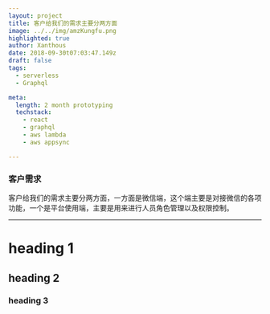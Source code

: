 ```yaml
---
layout: project
title: 客户给我们的需求主要分两方面
image: ../../img/amzKungfu.png
highlighted: true
author: Xanthous
date: 2018-09-30t07:03:47.149z
draft: false
tags:
  - serverless
  - Graphql

meta:
  length: 2 month prototyping
  techstack:
    - react
    - graphql
    - aws lambda
    - aws appsync

---
```


### 客户需求

客户给我们的需求主要分两方面，一方面是微信端，这个端主要是对接微信的各项功能，一个是平台使用端，主要是用来进行人员角色管理以及权限控制。


---

# heading 1

## heading 2

### heading 3